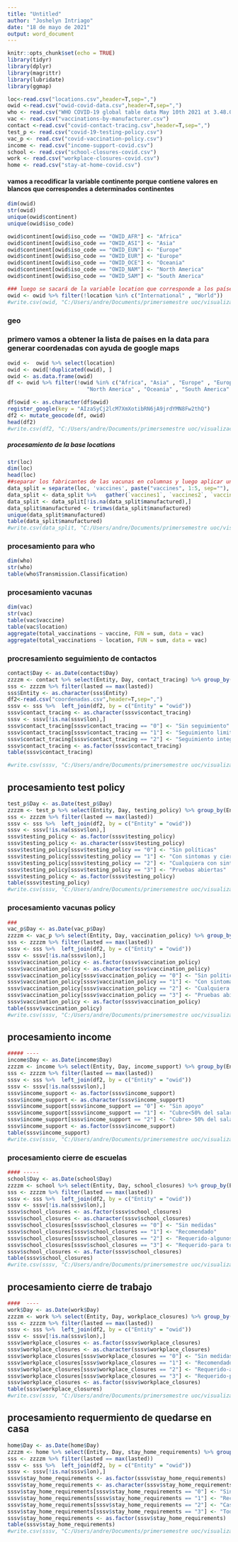 ---
title: "Untitled"
author: "Joshelyn Intriago"
date: "18 de mayo de 2021"
output: word_document
---

```{r setup, include=FALSE}
knitr::opts_chunk$set(echo = TRUE)
library(tidyr)
library(dplyr)
library(magrittr)
library(lubridate)
library(ggmap)
```



```{r cars}
loc<-read.csv("locations.csv",header=T,sep=",")
owid <-read.csv("owid-covid-data.csv",header=T,sep=",")
who <- read.csv("WHO COVID-19 global table data May 10th 2021 at 3.48.04 AM.csv", header=T,sep=",")
vac <- read.csv("vaccinations-by-manufacturer.csv")
contact <-read.csv("covid-contact-tracing.csv",header=T,sep=",")
test_p <- read.csv("covid-19-testing-policy.csv")
vac_p <- read.csv("covid-vaccination-policy.csv")
income <- read.csv("income-support-covid.csv")
school <- read.csv("school-closures-covid.csv")
work <- read.csv("workplace-closures-covid.csv")
home <- read.csv("stay-at-home-covid.csv")
```

#### vamos a recodificar la variable continente porque contiene valores en blancos que correspondes a determinados continentes

```{r pressure, echo=FALSE}

dim(owid)
str(owid)
unique(owid$continent)
unique(owid$iso_code)

owid$continent[owid$iso_code == "OWID_AFR"] <- "Africa"
owid$continent[owid$iso_code == "OWID_ASI"] <- "Asia"
owid$continent[owid$iso_code == "OWID_EUN"] <- "Europe"
owid$continent[owid$iso_code == "OWID_EUR"] <- "Europe"
owid$continent[owid$iso_code == "OWID_OCE"] <- "Oceania"
owid$continent[owid$iso_code == "OWID_NAM"] <- "North America"
owid$continent[owid$iso_code == "OWID_SAM"] <- "South America"

### luego se sacará de la variable location que corresponde a los países las etiquetas de international y world ya que no hacen referencia a ningun pais
owid <- owid %>% filter(!location %in% c("International" , "World"))
#write.csv(owid, "C:/Users/andre/Documents/primersemestre uoc/visualizacion/a8/shiny a8/data/owid-covid-data.csv", row.names = F)


```

### geo
### primero vamos a obtener la lista de países en la data para generar coordenadas con ayuda de google maps

```{r}
owid <-  owid %>% select(location)
owid <- owid[!duplicated(owid), ]
owid <- as.data.frame(owid)
df <- owid %>% filter(!owid %in% c("Africa", "Asia" , "Europe" , "European Union" , "International" ,
                         "North America" , "Oceania" , "South America" , "World"))

df$owid <- as.character(df$owid)
register_google(key = "AIzaSyCj2lcM7XmXotibRN6jA9jrdYMN8Fw2thQ")
df2 <- mutate_geocode(df, owid)
head(df2)
#write.csv(df2, "C:/Users/andre/Documents/primersemestre uoc/visualizacion/a8/shiny a8/data/coordenadas.csv", row.names = F)


```

#### 
##### procesamiento de la base locations

```{r}
str(loc)
dim(loc)
head(loc)
##separar los fabricantes de las vacunas en columnas y luego aplicar un gather para que se coloquen en filas independientes
data_split = separate(loc, 'vaccines', paste("vaccines", 1:5, sep=""), sep=",", extra="drop")
data_split <- data_split %>%   gather(`vaccines1`, `vaccines2`, `vaccines3`, `vaccines4`, `vaccines5`, key = "tipo", value = "manufactured")
data_split <- data_split[!is.na(data_split$manufactured),]
data_split$manufactured <- trimws(data_split$manufactured)
unique(data_split$manufactured)
table(data_split$manufactured)
#write.csv(data_split, "C:/Users/andre/Documents/primersemestre uoc/visualizacion/a8/shiny a8/data/new_locations.csv", row.names = F)

```


### procesamiento para who 

```{r}
dim(who)
str(who)
table(who$Transmission.Classification)
```

### procesamiento vacunas

```{r}
dim(vac)
str(vac)
table(vac$vaccine)
table(vac$location)
aggregate(total_vaccinations ~ vaccine, FUN = sum, data = vac)
aggregate(total_vaccinations ~ location, FUN = sum, data = vac)
```

### procresamiento seguimiento de contactos
```{r}


contact$Day <- as.Date(contact$Day)
zzzzm <- contact %>% select(Entity, Day, contact_tracing) %>% group_by(Entity, contact_tracing) %>% summarise(lasted = max(Day, na.rm = T))
sss <- zzzzm %>% filter(lasted == max(lasted))
sss$Entity <- as.character(sss$Entity)
df2<-read.csv("coordenadas.csv",header=T,sep=",")
sssv <- sss %>%  left_join(df2, by = c("Entity" = "owid"))
sssv$contact_tracing <- as.character(sssv$contact_tracing)
sssv <- sssv[!is.na(sssv$lon),]
sssv$contact_tracing[sssv$contact_tracing == "0"] <- "Sin seguimiento"
sssv$contact_tracing[sssv$contact_tracing == "1"] <- "Seguimiento limitado"
sssv$contact_tracing[sssv$contact_tracing == "2"] <- "Seguimiento integral"
sssv$contact_tracing <- as.factor(sssv$contact_tracing)
table(sssv$contact_tracing)

#write.csv(sssv, "C:/Users/andre/Documents/primersemestre uoc/visualizacion/a8/shiny a8/data/covid-contact-tracing.csv", row.names = F)

```

## procesamiento test policy 
```{r}

test_p$Day <- as.Date(test_p$Day)
zzzzm <- test_p %>% select(Entity, Day, testing_policy) %>% group_by(Entity, testing_policy) %>% summarise(lasted = max(Day, na.rm = T))
sss <- zzzzm %>% filter(lasted == max(lasted))
sssv <- sss %>%  left_join(df2, by = c("Entity" = "owid"))
sssv <- sssv[!is.na(sssv$lon),]
sssv$testing_policy <- as.factor(sssv$testing_policy)
sssv$testing_policy <- as.character(sssv$testing_policy)
sssv$testing_policy[sssv$testing_policy == "0"] <- "Sin políticas"
sssv$testing_policy[sssv$testing_policy == "1"] <- "Con sintomas y ciertos grupos"
sssv$testing_policy[sssv$testing_policy == "2"] <- "Cualquiera con sintomas"
sssv$testing_policy[sssv$testing_policy == "3"] <- "Pruebas abiertas"
sssv$testing_policy <- as.factor(sssv$testing_policy)
table(sssv$testing_policy)
#write.csv(sssv, "C:/Users/andre/Documents/primersemestre uoc/visualizacion/a8/shiny a8/data/covid-19-testing-policy.csv", row.names = F)

```

### procesamiento  vacunas policy
```{r}
### 
vac_p$Day <- as.Date(vac_p$Day)
zzzzm <- vac_p %>% select(Entity, Day, vaccination_policy) %>% group_by(Entity, vaccination_policy) %>% summarise(lasted = max(Day, na.rm = T))
sss <- zzzzm %>% filter(lasted == max(lasted))
sssv <- sss %>%  left_join(df2, by = c("Entity" = "owid"))
sssv <- sssv[!is.na(sssv$lon),]
sssv$vaccination_policy <- as.factor(sssv$vaccination_policy)
sssv$vaccination_policy <- as.character(sssv$vaccination_policy)
sssv$vaccination_policy[sssv$vaccination_policy == "0"] <- "Sin políticas"
sssv$vaccination_policy[sssv$vaccination_policy == "1"] <- "Con sintomas y ciertos grupos"
sssv$vaccination_policy[sssv$vaccination_policy == "2"] <- "Cualquiera con sintomas"
sssv$vaccination_policy[sssv$vaccination_policy == "3"] <- "Pruebas abiertas"
sssv$vaccination_policy <- as.factor(sssv$vaccination_policy)
table(sssv$vaccination_policy)
#write.csv(sssv, "C:/Users/andre/Documents/primersemestre uoc/visualizacion/a8/shiny a8/data/covid-vaccination-policy.csv", row.names = F)

```


##  procesamiento  income
```{r}
##### ----
income$Day <- as.Date(income$Day)
zzzzm <- income %>% select(Entity, Day, income_support) %>% group_by(Entity, income_support) %>% summarise(lasted = max(Day, na.rm = T))
sss <- zzzzm %>% filter(lasted == max(lasted))
sssv <- sss %>%  left_join(df2, by = c("Entity" = "owid"))
sssv <- sssv[!is.na(sssv$lon),]
sssv$income_support <- as.factor(sssv$income_support)
sssv$income_support <- as.character(sssv$income_support)
sssv$income_support[sssv$income_support == "0"] <- "Sin apoyo"
sssv$income_support[sssv$income_support == "1"] <- "Cubre<50% del salario perdido"
sssv$income_support[sssv$income_support == "2"] <- "Cubre> 50% del salario perdido"
sssv$income_support <- as.factor(sssv$income_support)
table(sssv$income_support)
#write.csv(sssv, "C:/Users/andre/Documents/primersemestre uoc/visualizacion/a8/shiny a8/data/income-support-covid.csv", row.names = F)

```

### procesamiento cierre de escuelas 
```{r}
#### -----
school$Day <- as.Date(school$Day)
zzzzm <- school %>% select(Entity, Day, school_closures) %>% group_by(Entity, school_closures) %>% summarise(lasted = max(Day, na.rm = T))
sss <- zzzzm %>% filter(lasted == max(lasted))
sssv <- sss %>%  left_join(df2, by = c("Entity" = "owid"))
sssv <- sssv[!is.na(sssv$lon),]
sssv$school_closures <- as.factor(sssv$school_closures)
sssv$school_closures <- as.character(sssv$school_closures)
sssv$school_closures[sssv$school_closures == "0"] <- "Sin medidas"
sssv$school_closures[sssv$school_closures == "1"] <- "Recomendado"
sssv$school_closures[sssv$school_closures == "2"] <- "Requerido-algunos niveles"
sssv$school_closures[sssv$school_closures == "3"] <- "Requerido-para todos"
sssv$school_closures <- as.factor(sssv$school_closures)
table(sssv$school_closures)
#write.csv(sssv, "C:/Users/andre/Documents/primersemestre uoc/visualizacion/a8/shiny a8/data/school-closures-covid.csv", row.names = F)

```

## procesamiento cierre de trabajo
```{r}
####  ----
work$Day <- as.Date(work$Day)
zzzzm <- work %>% select(Entity, Day, workplace_closures) %>% group_by(Entity, workplace_closures) %>% summarise(lasted = max(Day, na.rm = T))
sss <- zzzzm %>% filter(lasted == max(lasted))
sssv <- sss %>%  left_join(df2, by = c("Entity" = "owid"))
sssv <- sssv[!is.na(sssv$lon),]
sssv$workplace_closures <- as.factor(sssv$workplace_closures)
sssv$workplace_closures <- as.character(sssv$workplace_closures)
sssv$workplace_closures[sssv$workplace_closures == "0"] <- "Sin medidas"
sssv$workplace_closures[sssv$workplace_closures == "1"] <- "Recomendado"
sssv$workplace_closures[sssv$workplace_closures == "2"] <- "Requerido-algunos"
sssv$workplace_closures[sssv$workplace_closures == "3"] <- "Requerido-para todos menos trabajos claves"
sssv$workplace_closures <- as.factor(sssv$workplace_closures)
table(sssv$workplace_closures)
#write.csv(sssv, "C:/Users/andre/Documents/primersemestre uoc/visualizacion/a8/shiny a8/data/workplace-closures-covid.csv", row.names = F)

```

## procesamiento requermiento de quedarse en casa
```{r}
home$Day <- as.Date(home$Day)
zzzzm <- home %>% select(Entity, Day, stay_home_requirements) %>% group_by(Entity, stay_home_requirements) %>% summarise(lasted = max(Day, na.rm = T))
sss <- zzzzm %>% filter(lasted == max(lasted))
sssv <- sss %>%  left_join(df2, by = c("Entity" = "owid"))
sssv <- sssv[!is.na(sssv$lon),]
sssv$stay_home_requirements <- as.factor(sssv$stay_home_requirements)
sssv$stay_home_requirements <- as.character(sssv$stay_home_requirements)
sssv$stay_home_requirements[sssv$stay_home_requirements == "0"] <- "Sin medidas"
sssv$stay_home_requirements[sssv$stay_home_requirements == "1"] <- "Recomendado"
sssv$stay_home_requirements[sssv$stay_home_requirements == "2"] <- "Casos esenciales"
sssv$stay_home_requirements[sssv$stay_home_requirements == "3"] <- "Todos menos pocas excepciones"
sssv$stay_home_requirements <- as.factor(sssv$stay_home_requirements)
table(sssv$stay_home_requirements)
#write.csv(sssv, "C:/Users/andre/Documents/primersemestre uoc/visualizacion/a8/shiny a8/data/stay_home_requirements.csv", row.names = F)

```

